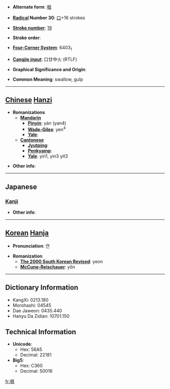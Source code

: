 * '''Alternate form''': [[咽]]

* '''[[Wiktionary:Chinese radical index| Radical]] Number 30''': [[Wiktionary:Chinese radical index 口|口]]+16 strokes

* '''[[Wiktionary:Chinese total strokes index|Stroke number]]''': [[Wiktionary:Chinese total strokes index 19|19]]

* '''Stroke order''': 

* '''[[Wiktionary:Chinese four corner index|Four-Corner System]]''': 6403<sub>1</sub>

* '''[[Wiktionary:Chinese Cangjie index|Cangjie input]]''': 口廿中火 (RTLF)

* '''Graphical Significance and Origin''': 

* '''Common Meaning''': swallow, gulp

----

== [[Chinese]] [[Hanzi]] ==

* '''Romanizations'''
** '''[[Mandarin]]'''
*** '''[[Pinyin]]''': yàn (yan4)
*** '''[[Wade-Giles]]''': yen<sup>4</sup>
*** '''[[Yale]]''': 
** '''[[Cantonese]]'''
*** '''[[Jyutping]]''':
*** '''[[Penkyamp]]''': 
*** '''[[Yale]]''': yin1, yin3 yit3

* '''Other info''': 

----

==Japanese==
===[[Kanji]]===
{{kanji|on readings=[[えん]] (en)
|kun readings=[[のむ]] (nomu), [[のど]] (nodo)
}}

* '''Other info''':  

----

== [[Korean]] [[Hanja]] ==

* '''Pronunciation''': 연

* '''Romanization'''
** '''[[The 2000 South Korean Revised Romanization|The 2000 South Korean Revised]]''': yeon
** '''[[McCune-Reischauer]]''': yŏn

----

== Dictionary Information ==

* KangXi: 0213.180
* Morohashi: 04545
* Dae Jaweon: 0435.440
* Hanyu Da Zidian: 10701.150

== Technical Information ==

* '''Unicode''':
** Hex: 56A5
** Decimal: 22181
* '''Big5''':
** Hex: C360
** Decimal: 50016

[[fr:嚥]]